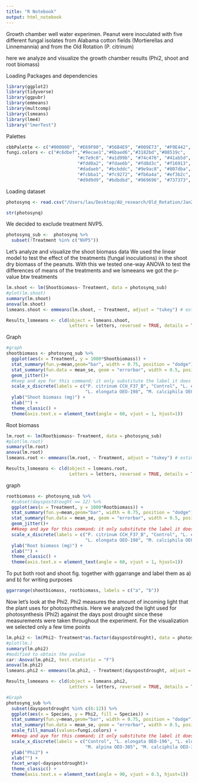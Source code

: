 ```yaml
---
title: "R Notebook"
output: html_notebook
---
```


Growth chamber well water experimen. Peanut were inoculated with five different fungal isolates from Alabama cotton fields (Mortierellas and Linnemannia) and from the Old Rotation (P. citrinum)

here we analyze and visualize the growth chamber results (Phi2, shoot and root biomass)

Loading Packages and dependencies
```r
library(ggplot2)
library(tidyverse)
library(ggpubr)
library(emmeans)
library(multcomp)
library(lsmeans)
library(lme4)
library("lmerTest")
```

Palettes 
```r
cbbPalette <- c("#000000", "#E69F00", "#56B4E9", "#009E73", "#F0E442", "#0072B2", "#D55E00", "#CC79A7")
fungi.colors <- c("#c6dbef","#9ecae1","#6baed6","#3182bd","#08519c",
                           "#c7e9c0", "#a1d99b", "#74c476", "#41ab5d", "#238b45", "#005a32",
                           "#fdd0a2", "#fdae6b", "#fd8d3c", "#f16913", "#d94801", "#8c2d04",
                           "#dadaeb", "#bcbddc", "#9e9ac8", "#807dba", "#6a51a3", "#4a1486",
                           "#fcbba1", "#fc9272", "#fb6a4a", "#ef3b2c", "#cb181d", "#99000d",
                           "#d9d9d9", "#bdbdbd", "#969696", "#737373", "#525252", "#252525")
```

Loading dataset
```r
photosynq <- read.csv("/Users/lau/Desktop/AU_research/Old_Rotation/Jan2022/Growthchamberexp/02.19.2023wellwaterGC/2023.04.05GrowthchamberWellH2Ophotosynq.csv", na.strings = "null")

str(photosynq)

```

We decided to exclude treatment NVP5.
```r
photosynq_sub <-  photosynq %>%
  subset(!Treatment %in% c("NVP5"))
```

Let's analyze and visualize the shoot biomass data
We used the linear model to test the effect of the treatments (fungal inoculations) in the shoot dry biomass of the peanuts. With this we tested one-way ANOVA to test the differences of means of the treatments and we lsmeeans we got the p-value btw treatments
```r
lm.shoot <- lm(Shootbiomass~ Treatment, data = photosynq_sub)
#plot(lm.shoot)
summary(lm.shoot)
anova(lm.shoot)
lsmeans.shoot <- emmeans(lm.shoot, ~ Treatment, adjust = "tukey") # estimate lsmeans

Results_lsmeeans <- cld(object = lsmeans.shoot,
                        Letters = letters, reversed = TRUE, details = TRUE) # contrast with Tukey ajustment
```
Graph
```r
#graph
shootbiomass <- photosynq_sub %>%
  ggplot(aes(x = Treatment, y = 1000*Shootbiomass)) +
  stat_summary(fun.y=mean,geom="bar", width = 0.75, position = "dodge") +
  stat_summary(fun.data = mean_se, geom = "errorbar", width = 0.5, position = "dodge") +
  geom_jitter()+
  #keep and aye for this command; it only substitute the label it does not means that is the correct label for the bar.
  scale_x_discrete(labels = c("P. citrinum CCH_F37_B", "Control", "L. elongata OEO-196",
                              "L. elongata OEO-198", "M. calciphila OEO-304", "M. alpina OEO-305")) +
  ylab("Shoot biomass (mg)") +
  xlab("") +
  theme_classic() +
  theme(axis.text.x = element_text(angle = 60, vjust = 1, hjust=1))

```


Root biomass
```r
lm.root <- lm(Rootbiomass~ Treatment, data = photosynq_sub)
#plot(lm.root)
summary(lm.root)
anova(lm.root)
lsmeans.root <- emmeans(lm.root, ~ Treatment, adjust = "tukey") # estimate lsmeans

Results_lsmeeans <- cld(object = lsmeans.root,
                        Letters = letters, reversed = TRUE, details = TRUE) # contrast with Tukey ajustment
```
graph
```r
rootbiomass <- photosynq_sub %>%
  #subset(dayspostdrought == 12) %>%
  ggplot(aes(x = Treatment, y = 1000*Rootbiomass)) +
  stat_summary(fun.y=mean,geom="bar", width = 0.75, position = "dodge") +
  stat_summary(fun.data = mean_se, geom = "errorbar", width = 0.5, position = "dodge") +
  geom_jitter()+
  ##keep and aye for this command; it only substitute the label it does not means that is the correct label for the bar.
  scale_x_discrete(labels = c("P. citrinum CCH_F37_B", "Control", "L. elongata OEO-196",
                              "L. elongata OEO-198", "M. calciphila OEO-304", "M. alpina OEO-305")) +
  ylab("Root biomass (mg)") +
  xlab("") +
  theme_classic() +
  theme(axis.text.x = element_text(angle = 60, vjust = 1, hjust=1))
```

To put both root and shoot fig. together with ggarrange and label them as a) and b) for writing purposes 
```r
ggarrange(shootbiomass, rootbiomass, labels = c("a", "b"))
```

Now let's look at the Phi2. Phi2 measures the amount of incoming light that the plant uses for photosynthesis.
Here we analyzed the light used for photosynthesis (Phi2) against the days post drought since these measurements were taken throughout the experiment.
For the visualization we selected only a few time points
```r
lm.phi2 <- lm(Phi2~ Treatment*as.factor(dayspostdrought), data = photosynq_sub)
#plot(lm.)
summary(lm.phi2)
#modified to obtain the pvalue
car::Anova(lm.phi2, test.statistic = "F")
anova(lm.phi2)
lsmeans.phi2 <- emmeans(lm.phi2, ~ Treatment|dayspostdrought, adjust = "tukey") # estimate lsmeans

Results_lsmeeans <- cld(object = lsmeans.phi2,
                        Letters = letters, reversed = TRUE, details = TRUE) # contrast with Tukey ajustment

#Graph
photosynq_sub %>%
  subset(dayspostdrought %in% c(6:12)) %>%
  ggplot(aes(x = Species, y = Phi2, fill = Species)) +
  stat_summary(fun.y=mean,geom="bar", width = 0.75, position = "dodge") +
  stat_summary(fun.data = mean_se, geom = "errorbar", width = 0.5, position = "dodge") +
  scale_fill_manual(values=fungi.colors) +
  ##keep and aye for this command; it only substitute the label it does not means that is the correct label for the bar.
  scale_x_discrete(labels = c("Control", "L. elongata OEO-196", "L. elongata OEO-198",
                              "M. alpina OEO-305", "M. calciphila OEO-304","P. citrinum CCH_F37_B")) +
  ylab("Phi2") +
  xlab("") +
  facet_wrap(~dayspostdrought)+
  theme_classic() +
  theme(axis.text.x = element_text(angle = 90, vjust = 0.5, hjust=1))
```


